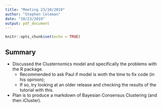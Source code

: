 ```yaml
---
title: "Meeting 23/10/2019"
author: "Stephen Coleman"
date: "10/23/2019"
output: pdf_document
---
```


```r
knitr::opts_chunk$set(echo = TRUE)
```

## Summary

* Discussed the Clusternomics model and specifically the problems with the R package.
  * Recommended to ask Paul if model is woth the time to fix code (in his opinion);
  * If so, try looking at an older release and checking the results of the tutorial with this.
* Plan is to produce a markdown of Bayesian Consensus Clustering (and then iCluster).